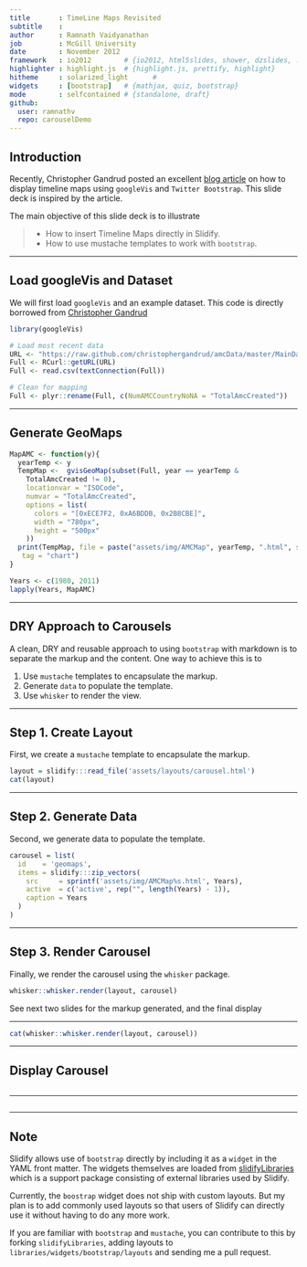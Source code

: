 ```yaml
---
title       : TimeLine Maps Revisited
subtitle    : 
author      : Ramnath Vaidyanathan
job         : McGill University
date        : November 2012
framework   : io2012        # {io2012, html5slides, shower, dzslides, ...}
highlighter : highlight.js  # {highlight.js, prettify, highlight}
hitheme     : solarized_light      # 
widgets     : [bootstrap]   # {mathjax, quiz, bootstrap}
mode        : selfcontained # {standalone, draft}
github:
  user: ramnathv
  repo: carouselDemo
--- 
```


## Introduction

Recently, Christopher Gandrud posted an excellent [blog article](http://christophergandrud.github.com/amc-site/maps.html) on how to display timeline maps using `googleVis` and `Twitter Bootstrap`. This slide deck is inspired by the article. 

The main objective of this slide deck is to illustrate

> - How to insert Timeline Maps directly in Slidify.
> - How to use mustache templates to work with `bootstrap`.


---

## Load googleVis and Dataset

We will first load `googleVis` and an example dataset. This code is directly borrowed from [Christopher Gandrud](https://github.com/christophergandrud/amcData/blob/master/SourceCode/Descriptive/AMCTotalMaps.R)

```r
library(googleVis)

# Load most recent data
URL <- "https://raw.github.com/christophergandrud/amcData/master/MainData/amcCountryYear.csv"
Full <- RCurl::getURL(URL)
Full <- read.csv(textConnection(Full))

# Clean for mapping 
Full <- plyr::rename(Full, c(NumAMCCountryNoNA = "TotalAmcCreated"))
```

---

## Generate GeoMaps

```r
MapAMC <- function(y){
  yearTemp <- y  
  TempMap <-  gvisGeoMap(subset(Full, year == yearTemp &
    TotalAmcCreated != 0), 
    locationvar = "ISOCode", 
    numvar = "TotalAmcCreated",
    options = list(
      colors = "[0xECE7F2, 0xA6BDDB, 0x2B8CBE]",
      width = "780px",
      height = "500px"
    ))
  print(TempMap, file = paste("assets/img/AMCMap", yearTemp, ".html", sep = ""), 
   tag = "chart")
}

Years <- c(1980, 2011)
lapply(Years, MapAMC)
```

---

## DRY Approach to Carousels

A clean, DRY and reusable approach to using `bootstrap` with markdown is to separate the markup and the content. One way to achieve this is to 

1. Use `mustache` templates to encapsulate the markup.
2. Generate `data` to populate the template.
3. Use `whisker` to render the view.

---

## Step 1. Create Layout

First, we create a `mustache` template to encapsulate the markup.

```r
layout = slidify:::read_file('assets/layouts/carousel.html')
cat(layout)
```

---

## Step 2. Generate Data

Second, we generate data to populate the template.

```r
carousel = list(
  id    = 'geomaps',
  items = slidify:::zip_vectors(
    src     = sprintf('assets/img/AMCMap%s.html', Years),
    active  = c('active', rep("", length(Years) - 1)),
    caption = Years
  )
)
```

---

## Step 3. Render Carousel

Finally, we render the carousel using the `whisker` package.

```r
whisker::whisker.render(layout, carousel)
```

See next two slides for the markup generated, and the final display

---

```r
cat(whisker::whisker.render(layout, carousel))
```

---

## Display Carousel

```r
```

---

```r
```

---

## Note

Slidify allows use of `bootstrap` directly by including it as a `widget` in the YAML front matter. The widgets themselves are loaded from [slidifyLibraries](http://github.com/ramnathv/slidifyLibraries) which is a support package consisting of external libraries used by Slidify.

Currently, the `boostrap` widget does not ship with custom layouts. But my plan is to add commonly used layouts so that users of Slidify can directly use it without having to do any more work. 

If you are familiar with `bootstrap` and `mustache`, you can contribute to this by forking `slidifyLibraries`, adding layouts to `libraries/widgets/bootstrap/layouts` and sending me a pull request.




